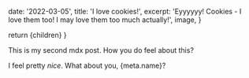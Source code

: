 

  date: '2022-03-05',
  title: 'I love cookies!',
  excerpt: 'Eyyyyyy! Cookies - I love them too! I may love them too much actually!',
  image,
}

  return <MarkdownLayout title={meta.title}>{children}</MarkdownLayout>
}

This is my second mdx post. How you do feel about this?

I feel pretty _nice_. What about you, {meta.name}?

<Image src={image} alt="" width={800} height={450} className="object-cover rounded-lg shadow-2xl" />
